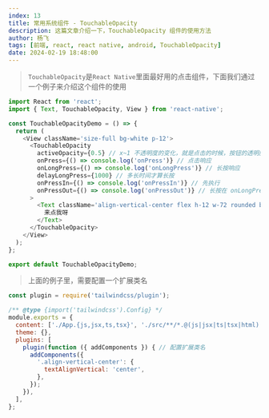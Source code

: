 ```yaml
---
index: 13
title: 常用系统组件 - TouchableOpacity
description: 这篇文章介绍一下，TouchableOpacity 组件的使用方法
author: 杨飞
tags: [前端, react, react native, android, TouchableOpacity]
date: 2024-02-19 18:48:00
---
```


> `TouchableOpacity`是`React Native`里面最好用的点击组件，下面我们通过一个例子来介绍这个组件的使用

```javascript
import React from 'react';
import { Text, TouchableOpacity, View } from 'react-native';

const TouchableOpacityDemo = () => {
  return (
    <View className='size-full bg-white p-12'>
      <TouchableOpacity
        activeOpacity={0.5} // x~1 不透明度的变化，就是点击的时候，按钮的透明度。0 就是点击看不到按钮 1 就是点击透明度没变化
        onPress={() => console.log('onPress')} // 点击响应
        onLongPress={() => console.log('onLongPress')} // 长按响应
        delayLongPress={1000} // 多长时间才算长按
        onPressIn={() => console.log('onPressIn')} // 先执行
        onPressOut={() => console.log('onPressOut')} // 长按在 onLongPress 之后执行，点击在 onPress 之前执行。
      >
        <Text className='align-vertical-center flex h-12 w-72 rounded bg-gray-500 text-center text-white'>
          来点我呀
        </Text>
      </TouchableOpacity>
    </View>
  );
};

export default TouchableOpacityDemo;
```

> 上面的例子里，需要配置一个扩展类名

```javascript
const plugin = require('tailwindcss/plugin');

/** @type {import('tailwindcss').Config} */
module.exports = {
  content: ['./App.{js,jsx,ts,tsx}', './src/**/*.@(js|jsx|ts|tsx|html)'],
  theme: {},
  plugins: [
    plugin(function ({ addComponents }) { // 配置扩展类名
      addComponents({
        '.align-vertical-center': {
          textAlignVertical: 'center',
        },
      });
    }),
  ],
};
```
